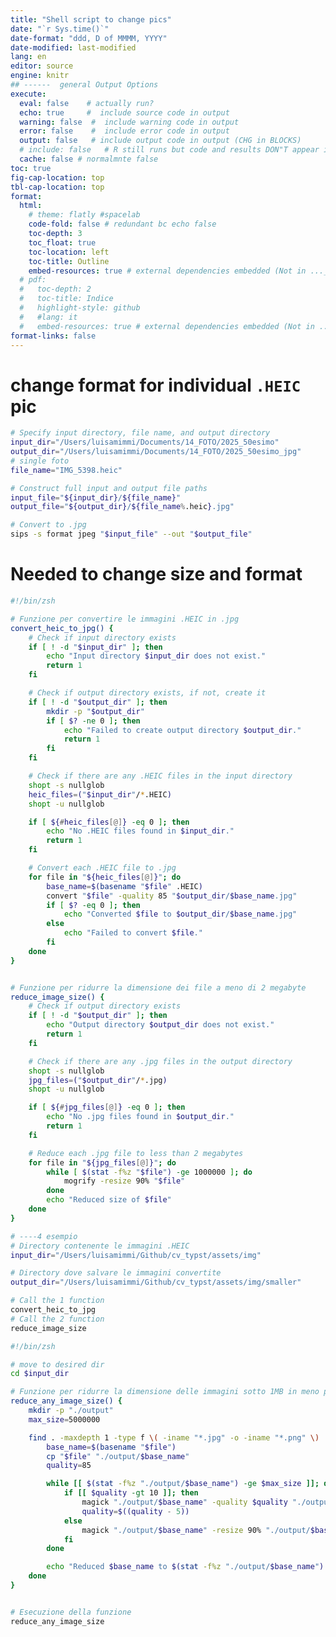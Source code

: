 ```yaml
---
title: "Shell script to change pics"
date: "`r Sys.time()`"
date-format: "ddd, D of MMMM, YYYY"
date-modified: last-modified
lang: en
editor: source
engine: knitr
## ------  general Output Options
execute:     
  eval: false    # actually run? 
  echo: true     #  include source code in output
  warning: false  #  include warning code in output
  error: false    #  include error code in output
  output: false   # include output code in output (CHG in BLOCKS)
  # include: false   # R still runs but code and results DON"T appear in output  
  cache: false # normalmnte false
toc: true
fig-cap-location: top
tbl-cap-location: top
format:
  html:
    # theme: flatly #spacelab
    code-fold: false # redundant bc echo false 
    toc-depth: 3
    toc_float: true
    toc-location: left
    toc-title: Outline
    embed-resources: true # external dependencies embedded (Not in ..._files/)
  # pdf:
  #   toc-depth: 2
  #   toc-title: Indice
  #   highlight-style: github
  #   #lang: it
  #   embed-resources: true # external dependencies embedded (Not in ..._files/)
format-links: false
---
```


# change format for individual `.HEIC` pic 


```bash
# Specify input directory, file name, and output directory
input_dir="/Users/luisamimmi/Documents/14_FOTO/2025_50esimo"
output_dir="/Users/luisamimmi/Documents/14_FOTO/2025_50esimo_jpg"
# single foto
file_name="IMG_5398.heic"

# Construct full input and output file paths
input_file="${input_dir}/${file_name}"
output_file="${output_dir}/${file_name%.heic}.jpg"

# Convert to .jpg
sips -s format jpeg "$input_file" --out "$output_file"

```

# Needed to change size and format 


```bash
#!/bin/zsh

# Funzione per convertire le immagini .HEIC in .jpg
convert_heic_to_jpg() {
    # Check if input directory exists
    if [ ! -d "$input_dir" ]; then
        echo "Input directory $input_dir does not exist."
        return 1
    fi

    # Check if output directory exists, if not, create it
    if [ ! -d "$output_dir" ]; then
        mkdir -p "$output_dir"
        if [ $? -ne 0 ]; then
            echo "Failed to create output directory $output_dir."
            return 1
        fi
    fi

    # Check if there are any .HEIC files in the input directory
    shopt -s nullglob
    heic_files=("$input_dir"/*.HEIC)
    shopt -u nullglob

    if [ ${#heic_files[@]} -eq 0 ]; then
        echo "No .HEIC files found in $input_dir."
        return 1
    fi

    # Convert each .HEIC file to .jpg
    for file in "${heic_files[@]}"; do
        base_name=$(basename "$file" .HEIC)
        convert "$file" -quality 85 "$output_dir/$base_name.jpg"
        if [ $? -eq 0 ]; then
            echo "Converted $file to $output_dir/$base_name.jpg"
        else
            echo "Failed to convert $file."
        fi
    done
}


# Funzione per ridurre la dimensione dei file a meno di 2 megabyte
reduce_image_size() {
    # Check if output directory exists
    if [ ! -d "$output_dir" ]; then
        echo "Output directory $output_dir does not exist."
        return 1
    fi

    # Check if there are any .jpg files in the output directory
    shopt -s nullglob
    jpg_files=("$output_dir"/*.jpg)
    shopt -u nullglob

    if [ ${#jpg_files[@]} -eq 0 ]; then
        echo "No .jpg files found in $output_dir."
        return 1
    fi

    # Reduce each .jpg file to less than 2 megabytes
    for file in "${jpg_files[@]}"; do
        while [ $(stat -f%z "$file") -ge 1000000 ]; do
            mogrify -resize 90% "$file"
        done
        echo "Reduced size of $file"
    done
}
```


```bash
# ----4 esempio 
# Directory contenente le immagini .HEIC
input_dir="/Users/luisamimmi/Github/cv_typst/assets/img"

# Directory dove salvare le immagini convertite
output_dir="/Users/luisamimmi/Github/cv_typst/assets/img/smaller"

# Call the 1 function
convert_heic_to_jpg
# Call the 2 function
reduce_image_size
```

```bash
#!/bin/zsh

# move to desired dir 
cd $input_dir

# Funzione per ridurre la dimensione delle immagini sotto 1MB in meno passaggi
reduce_any_image_size() {
    mkdir -p "./output"
    max_size=5000000

    find . -maxdepth 1 -type f \( -iname "*.jpg" -o -iname "*.png" \) | while read -r file; do
        base_name=$(basename "$file")
        cp "$file" "./output/$base_name"
        quality=85

        while [[ $(stat -f%z "./output/$base_name") -ge $max_size ]]; do
            if [[ $quality -gt 10 ]]; then
                magick "./output/$base_name" -quality $quality "./output/$base_name"
                quality=$((quality - 5))
            else
                magick "./output/$base_name" -resize 90% "./output/$base_name"
            fi
        done

        echo "Reduced $base_name to $(stat -f%z "./output/$base_name") bytes"
    done
}


# Esecuzione della funzione
reduce_any_image_size
```

